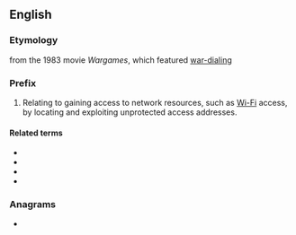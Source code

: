 {{also|war|WAR|War|wär}}
==English==

===Etymology===
from the 1983 movie ''Wargames'', which featured [[war-dialing]]

===Prefix===
{{en-prefix}}

# Relating to gaining access to network resources, such as [[Wi-Fi]] access, by locating and exploiting unprotected access addresses.

====Related terms====
* {{l|en|war-driving}}
* {{l|en|wardriving}}
* {{l|en|war-chalking}}
* {{l|en|warchalking}}

===Anagrams===
* {{anagrams|en|a=arw|RAW|RWA|Rwa|WRA|raw}}